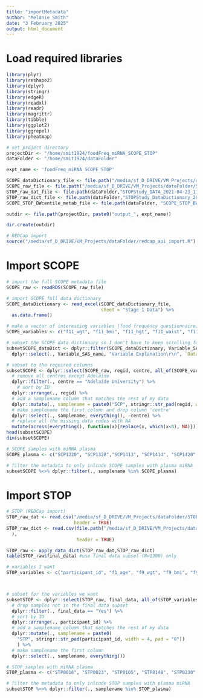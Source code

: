 ```yaml
---
title: "importMetadata"
author: "Melanie Smith"
date: "3 February 2025"
output: html_document
---
```



# Load required libraries
```r
library(plyr)
library(reshape2)
library(dplyr)
library(stringr)
library(edgeR)
library(readxl)
library(readr)
library(magrittr)
library(tibble)
library(ggplot2)
library(ggrepel)
library(pheatmap)

# set project directory
projectDir <- "/home/smit1924/foodFreq_miRNA_SCOPE_STOP"
dataFolder <- "/home/smit1924/dataFolder"

expt_name <- 'foodFreq_miRNA_SCOPE_STOP'

SCOPE_dataDictionary_file <- file.path("/media/sf_D_DRIVE/VM_Projects/dataFolder/Data_dictionary_FINAL_DISTR_updated_130215_biomarker_SNP.xlsx")
SCOPE_raw_file <- file.path("/media/sf_D_DRIVE/VM_Projects/dataFolder/SCOPE_full_raw_20141201.rds")
STOP_raw_dat_file <- file.path(dataFolder,"STOPStudy_DATA_2021-04-23_1151.csv")
STOP_raw_dict_file <- file.path(dataFolder,"STOPStudy_DataDictionary_2021-04-23.csv")
SCOPE_STOP_BWcentile_metab_file <- file.path(dataFolder, "SCOPE_STOP_BWcentile_metab.csv")

outdir <- file.path(projectDir, paste0("output_", expt_name))

dir.create(outdir)

# REDCap import
source("/media/sf_D_DRIVE/VM_Projects/dataFolder/redcap_api_import.R")

```

# Import SCOPE
```r

# import the full SCOPE metadata file
SCOPE_raw <- readRDS(SCOPE_raw_file)

# import SCOPE full data dictionary
SCOPE_dataDictionary <- read_excel(SCOPE_dataDictionary_file,
                                   sheet = "Stage 1 Data") %>%
  as.data.frame()

# make a vector of interesting variables (food frequency questionnaire)
SCOPE_variables <- c("f11_wgt", "f11_bmi", "f11_hgt", "f11_waist", "f11_hip", "f26_Sex", "f1_age", "f39c_final_del_gest", "f26_Birthwgt",  "f10_burger_1st_vst", "f10_burger_1m_prepreg", "f19_burger_2nd_vst","f19_curry_2nd_vst", "f10_curry_1st_vst", "f10_curry_1m_prepreg", "f19_fried_chicken_2nd_vst", "f10_fried_chicken_1st_vst", "f10_fried_chicken_1m_prepreg", "f19_fruit_2nd_vst", "f10_fruit_1st_vst", "f10_fruit_1m_prepreg", "f19_leafy_vege_2nd_vst", "f10_leafy_vege_1st_vst", "f10_leafy_vege_1m_prepreg", "f19_chips_2nd_vst", "f10_chips_1st_vst", "f10_chips_1m_prepreg", "f19_oily_fish_2nd_vst", "f10_oily_fish_1st_vst", "f10_oily_fish_1m_prepreg", "f19_oth_fish_2nd_vst", "f10_oth_fish_1st_vst", "f10_oth_fish_1m_prepreg", "f19_pizza_2nd_vst", "f10_pizza_1st_vst", "f10_pizza_1m_prepreg", "f10_multivit_1st_vst", "f19_multivit_2nd_vst", "f10_multivit_1st_trim", "f10_multivit_prepreg", "f10c_burger_1st_vst", "f10c_burger_1m_prepreg", "f19c_burger_2nd_vst", "f19c_curry_2nd_vst", "f10c_curry_1st_vst", "f10c_curry_1m_prepreg", "f19c_fried_chicken_2nd_vst", "f10c_fried_chicken_1st_vst", "f10c_fried_chicken_1m_prepreg", "f19c_fruit_2nd_vst", "f10c_fruit_1st_vst", "f10c_fruit_1st_vst_4gp", "f10c_fruit_1m_prepreg", "f19c_leafy_vege_2nd_vst", "f10c_leafy_vege_1st_vst", "f10c_leafy_vege_1m_prepreg", "f19c_chips_2nd_vst", "f10c_chips_1st_vst", "f10c_chips_1m_prepreg", "f19c_oily_fish_2nd_vst", "f10c_oily_fish_1st_vst", "f10c_oily_fish_1m_prepreg", "f19c_oth_fish_2nd_vst", "f10c_oth_fish_1st_vst", "f10c_oth_fish_1m_prepreg", "f19c_pizza_2nd_vst", "f10c_pizza_1st_vst", "f10c_pizza_1m_prepreg")

# subset the SCOPE data dictionary so I don't have to keep scrolling for the variable explanations
subsetSCOPE_dataDict <- dplyr::filter(SCOPE_dataDictionary, Variable_SAS_name %in% SCOPE_variables) %>%
  dplyr::select(., Variable_SAS_name, "Variable Explanation\r\n", `Database Categories`)

# subset to the required columns
subsetSCOPE <- dplyr::select(SCOPE_raw, regid, centre, all_of(SCOPE_variables)) %>% 
  # remove all centres except Adelaide
  dplyr::filter(., centre == "Adelaide University") %>% 
    # sort by ID
  dplyr::arrange(., regid) %>% 
  # add a samplename column that matches the rest of my data
  dplyr::mutate(., samplename = paste0("SCP", stringr::str_pad(regid, width=4, pad="0"))) %>%
  # make samplename the first column and drop column 'centre'
  dplyr::select(., samplename, everything(), -centre) %>% 
  # replace all the missing data codes with NA
  mutate(across(everything(), function(x){replace(x, which(x<0), NA)}))
head(subsetSCOPE)
dim(subsetSCOPE)

# SCOPE samples with miRNA plasma
SCOPE_plasma <- c("SCP1220", "SCP1328","SCP1413", "SCP1414", "SCP1420", "SCP1421", "SCP1724", "SCP3412", "SCP3492", "SCP3580", "SCP3628", "SCP3637", "SCP3660", "SCP3738", "SCP3780", "SCP3825", "SCP3843", "SCP3847", "SCP3852", "SCP3872", "SCP3875", "SCP3877", "SCP3928", "SCP3929", "SCP3938", "SCP3940", "SCP3954", "SCP3962", "SCP3992", "SCP4010", "SCP4041", "SCP4059", "SCP4060", "SCP4073", "SCP4139", "SCP4148", "SCP4154", "SCP4157", "SCP4164", "SCP4177", "SCP4195", "SCP4196", "SCP4319", "SCP4378", "SCP4536", "SCP4538", "SCP4565", "SCP4578", "SCP4706", "SCP4726", "SCP4733", "SCP4748", "SCP4809", "SCP4913")

# filter the metadata to only inlcude SCOPE samples with plasma miRNA
subsetSCOPE %<>% dplyr::filter(., samplename %in% SCOPE_plasma)


```

# Import STOP

```r

# STOP (REDCap import)
STOP_raw_dat <- read.csv("/media/sf_D_DRIVE/VM_Projects/dataFolder/STOPStudy_DATA_2021-04-23_1151.csv",
                         header = TRUE)
STOP_raw_dict <- read.csv(file.path("/media/sf_D_DRIVE/VM_Projects/dataFolder/STOPStudy_DataDictionary_2021-04-23.csv"
  ),
                          header = TRUE)

STOP_raw <- apply_data_dict(STOP_raw_dat,STOP_raw_dict)
table(STOP_raw$final_data) #use final data subset (N=1300) only

# variables I want
STOP_variables <- c("participant_id", "f1_age", "f9_wgt", "f9_bmi", "f9_hgt", "f9_waist", "f9_hip", "f11_age", "f22_sex", "f22_gestw_del", "f22_birthwgt", "f8_burgers_1st_trim", "f8_burgers_prepreg", "f8_curry_1st_trim", "f8_curry_prepreg", "f8_chicken_1st_trim", "f8_chicken_prepreg", "f8_fruit_1st_trim", "f8_fruit_prepreg", "f8_leafy_vege_1st_trim", "f8_leafy_vege_prepreg", "f8_chips_1st_trim", "f8_chips_prepreg", "f8_oily_fish_1st_trim", "f8_oily_fish_prepreg", "f8_oth_fish_1st_trim", "f8_oth_fish_prepreg", "f8_pizza_1st_trim", "f8_pizza_prepreg")



# subset for the variables we want
subsetSTOP <- dplyr::select(STOP_raw, final_data, all_of(STOP_variables)) %>%
  # drop samples not in the final data subset
  dplyr::filter(., final_data == "Yes") %>% 
  # sort by ID
  dplyr::arrange(., participant_id) %>% 
  # add a samplename column that matches the rest of my data
  dplyr::mutate(., samplename = paste0(
    "STP", stringr::str_pad(participant_id, width = 4, pad = "0"))
    ) %>%
  # make samplename the first column
  dplyr::select(., samplename, everything())

# STOP samples with miRNA plasma
STOP_plasma <- c("STP0016", "STP0023", "STP0105", "STP0148", "STP0230", "STP0275", "STP0282", "STP0378", "STP0582", "STP0583", "STP0593", "STP0596", "STP0636", "STP0677", "STP0692", "STP0761", "STP0788", "STP0795", "STP0798", "STP0852", "STP0867", "STP0888", "STP0903", "STP0912", "STP0932", "STP0944", "STP1002", "STP1082", "STP1087", "STP1206")

# filter the metadata to only inlcude STOP samples with plasma miRNA
subsetSTOP %<>% dplyr::filter(., samplename %in% STOP_plasma)
```
